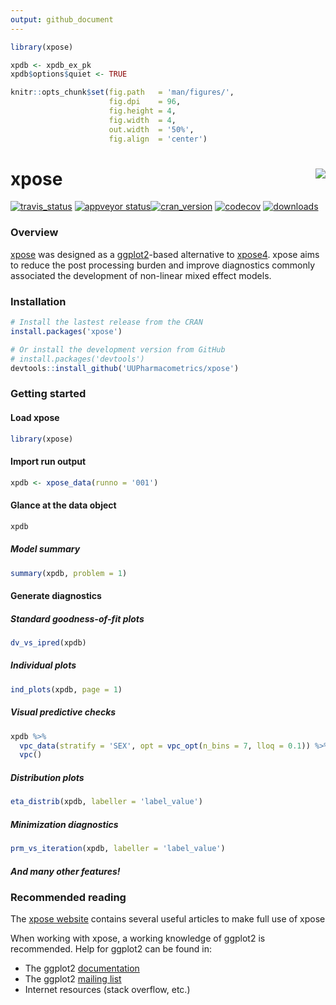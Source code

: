 ```yaml
---
output: github_document
---
```


<!-- README.md is generated from README.Rmd. Please edit that file -->

```r
library(xpose)

xpdb <- xpdb_ex_pk
xpdb$options$quiet <- TRUE

knitr::opts_chunk$set(fig.path   = 'man/figures/', 
                      fig.dpi    = 96,
                      fig.height = 4, 
                      fig.width  = 4, 
                      out.width  = '50%', 
                      fig.align  = 'center')
```

# xpose <a href="https://UUPharmacometrics.github.io/xpose/"><img src="man/figures/logo.png" align="right" /></a>

[![travis_status](https://travis-ci.org/UUPharmacometrics/xpose.svg?branch=master)](https://travis-ci.org/UUPharmacometrics/xpose)
[![appveyor status](https://ci.appveyor.com/api/projects/status/f6k09rf2cfi3vcs2?svg=true)](https://ci.appveyor.com/project/guiastrennec/xpose)[![cran_version](http://www.r-pkg.org/badges/version/xpose)]()
[![codecov](https://codecov.io/gh/UUPharmacometrics/xpose/branch/master/graph/badge.svg)](https://codecov.io/gh/UUPharmacometrics/xpose)
[![downloads](http://cranlogs.r-pkg.org/badges/xpose)](http://cran.rstudio.com/web/packages/xpose/index.html)

### Overview
[xpose](https://UUPharmacometrics.github.io/xpose/) was designed as a [ggplot2](https://github.com/tidyverse/ggplot2)-based alternative to [xpose4](http://xpose.sourceforge.net). xpose aims to reduce the post processing burden and improve diagnostics commonly associated the development of non-linear mixed effect models.


### Installation
``` r
# Install the lastest release from the CRAN
install.packages('xpose')

# Or install the development version from GitHub
# install.packages('devtools')
devtools::install_github('UUPharmacometrics/xpose')
```


### Getting started

#### Load xpose
``` r
library(xpose)
```

#### Import run output
``` r
xpdb <- xpose_data(runno = '001')
```

#### Glance at the data object
```r
xpdb
```

##### Model summary
```r
summary(xpdb, problem = 1)
```

#### Generate diagnostics
##### Standard goodness-of-fit plots
```r
dv_vs_ipred(xpdb)
```

##### Individual plots
```r
ind_plots(xpdb, page = 1)
```

##### Visual predictive checks
```r
xpdb %>% 
  vpc_data(stratify = 'SEX', opt = vpc_opt(n_bins = 7, lloq = 0.1)) %>% 
  vpc()
```

##### Distribution plots
```r
eta_distrib(xpdb, labeller = 'label_value')
```

##### Minimization diagnostics
```r
prm_vs_iteration(xpdb, labeller = 'label_value')
```

##### And many other features!

### Recommended reading
The [xpose website](https://UUPharmacometrics.github.io/xpose/) contains several useful articles to make full use of xpose

When working with xpose, a working knowledge of ggplot2 is recommended. Help for ggplot2 can be found in:

- The ggplot2 [documentation](http://docs.ggplot2.org/current/)
- The ggplot2 [mailing list](https://groups.google.com/forum/?fromgroups#!forum/ggplot2)
- Internet resources (stack overflow, etc.)
